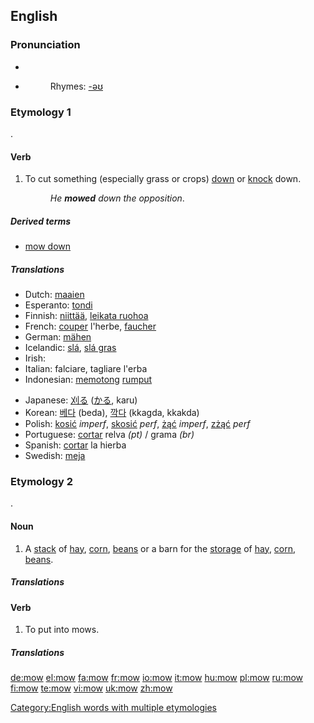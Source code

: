 ==English==

===Pronunciation===
*{{IPA|/'mɔʊ/}}
*{{audio|en-us-mow.ogg|Audio (US)}}
*:Rhymes: [[Rhymes:English:-əʊ|-əʊ]]

===Etymology 1===
{{OE.}} {{term|māwan|lang=ang}}.

====Verb====
{{en-verb|mows|mowing|mowed|'''[[mowed]] '''or''' [[mown]]'''}}

# To cut something (especially grass or crops) [[down]] or [[knock]] down.
#: ''He '''mowed''' down the opposition''.

=====Derived terms=====
*[[mow down]]

=====Translations=====
{{trans-top|To cut something down}}
*Dutch: [[maaien]]
*Esperanto: [[tondi]]
*Finnish: [[niittää]], [[leikata ruohoa]]
*French: [[couper]] l'herbe, [[faucher]]
*German: [[mähen]]
*Icelandic: [[slá]], [[slá gras]]
*Irish: {{t|ga|bain}}
*Italian: falciare, tagliare l'erba
*Indonesian: [[potong|memotong]] [[rumput]]
{{trans-mid}}
*Japanese: [[刈る]] ([[かる]], karu)
*Korean: [[베다]] (beda), [[깍다]] (kkagda, kkakda) 
*Polish: [[kosić]] ''imperf'', [[skosić]] ''perf'', [[żąć]] ''imperf'', [[zżąć]] ''perf''
*Portuguese: [[cortar]] relva ''(pt)'' / grama ''(br)''
*Spanish: [[cortar]] la hierba
*Swedish: [[meja]] 
{{trans-bottom}}

===Etymology 2===
{{OE.}} {{term|mūga|lang=ang}}.

====Noun====
{{en-noun}}

# {{farming|jargon}} A [[stack]] of [[hay]], [[corn]], [[beans]] or a barn for the [[storage]] of [[hay]], [[corn]], [[beans]].

=====Translations=====
{{trans-top|A stack or barn of/for hay, corn, beans}}
{{trans-mid}}
{{trans-bottom}}

====Verb====
{{en-verb}}

# {{farming|jargon}} To put into mows.

=====Translations=====
{{trans-top|To put into mows}}
{{trans-mid}}
{{trans-bottom}}

[[Category:English words with multiple etymologies]]

[[de:mow]]
[[el:mow]]
[[fa:mow]]
[[fr:mow]]
[[io:mow]]
[[it:mow]]
[[hu:mow]]
[[pl:mow]]
[[ru:mow]]
[[fi:mow]]
[[te:mow]]
[[vi:mow]]
[[uk:mow]]
[[zh:mow]]